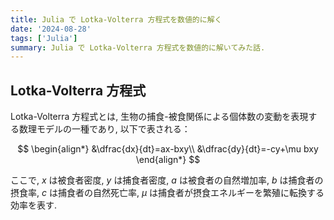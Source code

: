 ```yaml
---
title: Julia で Lotka-Volterra 方程式を数値的に解く
date: '2024-08-28'
tags: ['Julia']
summary: Julia で Lotka-Volterra 方程式を数値的に解いてみた話.
---
```


## Lotka-Volterra 方程式

Lotka-Volterra 方程式とは, 生物の捕食-被食関係による個体数の変動を表現する数理モデルの一種であり, 以下で表される：

$$
\begin{align*}
&\dfrac{dx}{dt}=ax-bxy\\
&\dfrac{dy}{dt}=-cy+\mu bxy
\end{align*}
$$

ここで, $x$ は被食者密度, $y$ は捕食者密度, $a$ は被食者の自然増加率, $b$ は捕食者の摂食率, $c$ は捕食者の自然死亡率, $\mu$ は捕食者が摂食エネルギーを繁殖に転換する効率を表す. 
